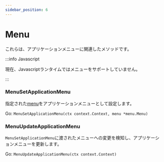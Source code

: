 ```yaml
---
sidebar_position: 6
---
```


# Menu

これらは、アプリケーションメニューに関連したメソッドです。

:::info Javascript

現在、Javascriptランタイムではメニューをサポートしていません。

:::

### MenuSetApplicationMenu

指定された[menu](../menus.mdx)をアプリケーションメニューとして設定します。

Go: `MenuSetApplicationMenu(ctx context.Context, menu *menu.Menu)`

### MenuUpdateApplicationMenu

`MenuSetApplicationMenu`に渡されたメニューへの変更を検知し、アプリケーションメニューを更新します。

Go: `MenuUpdateApplicationMenu(ctx context.Context)`
